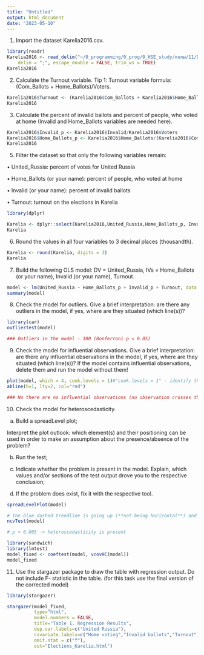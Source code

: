 ```yaml
---
title: "Untitled"
output: html_document
date: "2023-05-10"
---
```


1. Import the dataset Karelia2016.csv.

```r
library(readr)
Karelia2016 <- read_delim("~/0_programming/0_prog/0_HSE_study/колы/11/Data/Karelia2016.csv", 
    delim = ";", escape_double = FALSE, trim_ws = TRUE)
Karelia2016
```
2. Calculate the Turnout variable. 
Tip 1: Turnout variable formula: (Com_Ballots + Home_Ballots)/Voters. 

```r
Karelia2016$Turnout <- (Karelia2016$Com_Ballots + Karelia2016$Home_Ballots)/Karelia2016$Voters
Karelia2016
```
3. Calculate the percent of invalid ballots and percent of people, who voted at home (Invalid and Home_Ballots variables are needed here). 

```r
Karelia2016$Invalid_p <- Karelia2016$Invalid/Karelia2016$Voters
Karelia2016$Home_Ballots_p <- Karelia2016$Home_Ballots/(Karelia2016$Com_Ballots + Karelia2016$Home_Ballots)
Karelia2016
```
5. Filter the dataset so that only the following variables remain:

• United_Russia: percent of votes for United Russia

• Home_Ballots (or your name): percent of people, who voted at home

• Invalid (or your name): percent of invalid ballots

• Turnout: turnout on the elections in Karelia
```r
library(dplyr)

Karelia <- dplyr::select(Karelia2016,United_Russia,Home_Ballots_p, Invalid_p, Turnout)
Karelia
```
6. Round the values in all four variables to 3 decimal places (thousandth).
```r
Karelia <- round(Karelia, digits = 3)
Karelia
```
7. Build the following OLS model: DV = United_Russia, IVs = Home_Ballots (or your name), Invalid (or your name), Turnout.
```r
model <- lm(United_Russia ~ Home_Ballots_p + Invalid_p + Turnout, data = Karelia)
summary(model)
```
8. Check the model for outliers. Give a brief interpretation: are there any outliers in the model, if yes, where are they situated (which line(s))?

```r
library(car)
outlierTest(model)

### Outliers in the model - 100 (Bonferroni p < 0.05)
```

9. Check the model for influential observations. Give a brief interpretation: are there any influential observations in the model, if yes, where are they situated (which line(s))? If the model contains influential observations, delete them and run the model without them!

```r
plot(model, which = 4, cook.levels = 1)#"cook.levels = 1" - identify the default Cook's distance, "which" - number of plot in a series
abline(h=1, lty=2, col="red")

### No there are no influential observations (no observation crosses the cook distance)
```


10. Check the model for heteroscedasticity.

a. Build a spreadLevel plot;

Interpret the plot outlook: which element(s) and their positioning can be used in order to make an assumption about the presence/absence of the problem?

b. Run the test;

c. Indicate whether the problem is present in the model. Explain, which values and/or sections of the test output drove you to the respective conclusion;

d. If the problem does exist, fix it with the respective tool.

```r
spreadLevelPlot(model)

# The blue dashed trendline is going up (**not being horizontal**) and pink reference line is varying (**not being flat**) so we can assume the problem of non-constant DV variance is present (aka heteroscedasticity)
ncvTest(model)

# p < 0.005 -> heteroscedasticity is present
```
```r
library(sandwich)
library(lmtest)
model_fixed <- coeftest(model, vcovHC(model))
model_fixed
```


11. Use the stargazer package to draw the table with regression output. Do not include F- statistic in the table. (for this task use the final version of the corrected model)

```r
library(stargazer)

stargazer(model_fixed, 
          type="html",
          model.numbers = FALSE,
          title="Table 1. Regression Results",
          dep.var.labels=c("United Russia"), 
          covariate.labels=c("Home voting","Invalid ballots","Turnout"),
          omit.stat = c("f"),
          out="Elections_Karelia.html") 
```

